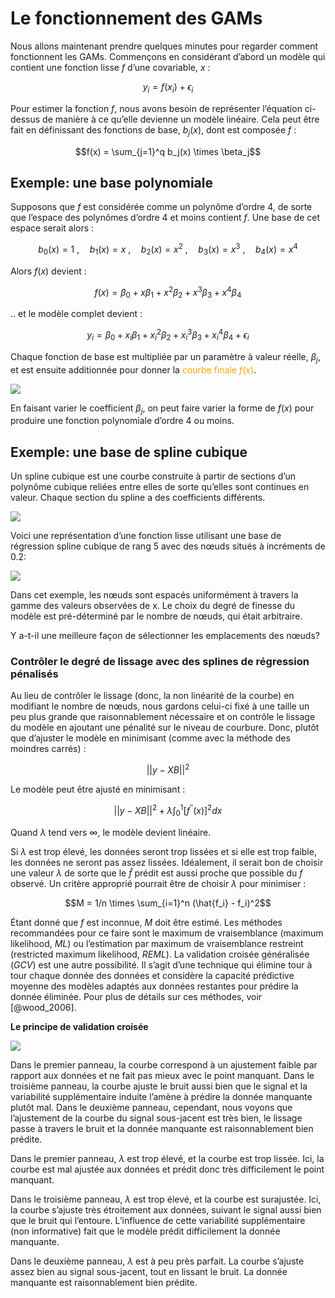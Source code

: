# Le fonctionnement des GAMs {#fonctionnement}

Nous allons maintenant prendre quelques minutes pour regarder comment fonctionnent les GAMs. Commençons en considérant d'abord un modèle qui contient une fonction lisse $f$ d'une covariable, $x$ :

$$y_i = f(x_i) + \epsilon_i$$

Pour estimer la fonction $f$, nous avons besoin de représenter l'équation ci-dessus de manière à ce qu'elle devienne un modèle linéaire. Cela peut être fait en définissant des fonctions de base, $b_j(x)$, dont est composée $f$ :

$$f(x) = \sum_{j=1}^q b_j(x) \times \beta_j$$

## Exemple: une base polynomiale

Supposons que $f$ est considérée comme un polynôme d'ordre 4, de sorte que l'espace des polynômes d'ordre 4 et moins contient $f$. Une base de cet espace serait alors :

$$b_0(x)=1 \ , \quad b_1(x)=x \ , \quad b_2(x)=x^2 \ , \quad b_3(x)=x^3 \ , \quad b_4(x)=x^4$$

Alors $f(x)$ devient :

$$f(x) = \beta_0 + x\beta_1 +  x^2\beta_2 + x^3\beta_3 + x^4\beta_4$$

.. et le modèle complet devient :

$$y_i = \beta_0 + x_i\beta_1 +  x^2_i\beta_2 + x^3_i\beta_3 + x^4_i\beta_4 + \epsilon_i$$

Chaque fonction de base est multipliée par un paramètre à valeur réelle, $\beta_j$, et est ensuite additionnée pour donner la <font color="orange">courbe finale $f(x)$</font>.

![](images/polynomial_basis_example.png)

En faisant varier le coefficient $\beta_j$, on peut faire varier la forme de $f(x)$ pour produire une fonction polynomiale d'ordre 4 ou moins.

## Exemple: une base de spline cubique

Un spline cubique est une courbe construite à partir de sections d'un polynôme cubique reliées entre elles de sorte qu'elles sont continues en valeur. Chaque section du spline a des coefficients différents.

![](images/cubic_spline_fr.png)

Voici une représentation d'une fonction lisse utilisant une base de régression spline cubique de rang 5 avec des nœuds situés à incréments de 0.2:

![](images/graphic6.1.jpg)

Dans cet exemple, les nœuds sont espacés uniformément à travers la gamme des valeurs observées de x. Le choix du degré de finesse du modèle est pré-déterminé par le nombre de nœuds, qui était arbitraire.

:::puzzle
Y a-t-il une meilleure façon de sélectionner les emplacements des nœuds?
:::

### Contrôler le degré de lissage avec des splines de régression pénalisés

Au lieu de contrôler le lissage (donc, la non linéarité de la courbe) en modifiant le nombre de nœuds, nous gardons celui-ci fixé à une taille un peu plus grande que raisonnablement nécessaire et on contrôle le lissage du modèle en ajoutant une pénalité sur le niveau de courbure. Donc, plutôt que d'ajuster le modèle en minimisant (comme avec la méthode des moindres carrés) :

$$||y - XB||^{2}$$

Le modèle peut être ajusté en minimisant :

$$||y - XB||^{2} + \lambda \int_0^1[f^{''}(x)]^2dx$$

Quand $\lambda$ tend vers $\infty$, le modèle devient linéaire.

Si $\lambda$ est trop élevé, les données seront trop lissées et si elle est trop faible, les données ne seront pas assez lissées. Idéalement, il serait bon de choisir une valeur $\lambda$ de sorte que le $\hat{f}$ prédit est aussi proche que possible du $f$ observé. Un critère approprié pourrait être de choisir $\lambda$ pour minimiser :

$$M = 1/n \times \sum_{i=1}^n (\hat{f_i} - f_i)^2$$

Étant donné que $f$ est inconnue, $M$ doit être estimé. Les méthodes recommandées pour ce faire sont le maximum de vraisemblance (maximum likelihood, *ML*) ou l'estimation par maximum de vraisemblance restreint (restricted maximum likelihood, *REML*). La validation croisée généralisée (*GCV*) est une autre possibilité. Il s'agit d'une technique qui élimine tour à tour chaque donnée des données et considère la capacité prédictive moyenne des modèles adaptés aux données restantes pour prédire la donnée éliminée. Pour plus de détails sur ces méthodes, voir [@wood_2006].

:::explanation
__Le principe de validation croisée__

![](images/illustration_of_smooth_sel.png)

Dans le premier panneau, la courbe correspond à un ajustement faible par
rapport aux données et ne fait pas mieux avec le point manquant. Dans le
troisième panneau, la courbe ajuste le bruit aussi bien que le signal et
la variabilité supplémentaire induite l'amène à prédire la donnée
manquante plutôt mal. Dans le deuxième panneau, cependant, nous voyons
que l'ajustement de la courbe du signal sous-jacent est très bien, le
lissage passe à travers le bruit et la donnée manquante est
raisonnablement bien prédite.

Dans le premier panneau, $\lambda$ est trop élevé, et la courbe est trop lissée. Ici, la courbe est mal ajustée aux données et prédit donc très difficilement le point manquant. 

Dans le troisième panneau, $\lambda$ est trop élevé, et la courbe est surajustée. Ici, la courbe s'ajuste très étroitement aux données, suivant le signal aussi bien que le bruit qui l'entoure. L'influence de cette variabilité supplémentaire (non informative) fait que le modèle prédit difficilement la donnée manquante. 

Dans le deuxième panneau, $\lambda$ est à peu près parfait. La courbe s'ajuste assez bien au signal sous-jacent, tout en lissant le bruit. La donnée manquante est raisonnablement bien prédite.
:::
